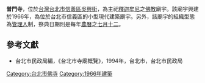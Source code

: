 '''普門寺'''，位於[[台灣|台灣]][[台北市|台北市]][[信義區_(臺北市)|信義區]][[吳興街|吳興街]]，為主祀[[釋迦牟尼|釋迦牟尼]]之[[佛教|佛教]]廟宇。該廟宇興建於1966年，為位於台北市信義區的小型現代建築廟宇。另外，該廟宇的組織型態為[[管理人|管理人]]制，祭典日期則是每年[[農曆|農曆]]之[[七月十二|七月十二]]。

==參考文獻==
*台北市民政局編，《台北市寺廟概覽》，1994年，台北市，台北市民政局

[[Category:台北市佛寺|Category:台北市佛寺]]
[[Category:1966年建築|Category:1966年建築]]